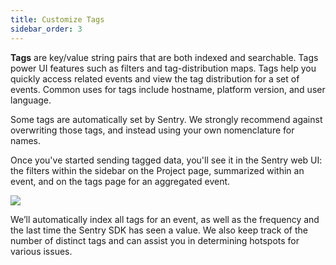 ```yaml
---
title: Customize Tags
sidebar_order: 3
---
```


**Tags** are key/value string pairs that are both indexed and searchable. Tags power UI features such as filters and tag-distribution maps. Tags help you quickly access related events and view the tag distribution for a set of events. Common uses for tags include hostname, platform version, and user language.

<PlatformContent includePath="set-tag" />

<Note><markdown>

Some tags are automatically set by Sentry. We strongly recommend against overwriting those tags, and instead using your own nomenclature for names.

</markdown></Note>

Once you've started sending tagged data, you'll see it in the Sentry web UI: the filters within the sidebar on the Project page, summarized within an event, and on the tags page for an aggregated event.

![](tags.png)

We’ll automatically index all tags for an event, as well as the frequency and the last time the Sentry SDK has seen a value. We also keep track of the number of distinct tags and can assist you in determining hotspots for various issues.
